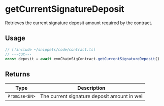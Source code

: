 # getCurrentSignatureDeposit

Retrieves the current signature deposit amount required by the contract.

## Usage

```ts twoslash
// [!include ~/snippets/code/contract.ts]
// ---cut---
const deposit = await evmChainSigContract.getCurrentSignatureDeposit()
```

## Returns

| Type          | Description                                 |
| ------------- | ------------------------------------------- |
| `Promise<BN>` | The current signature deposit amount in wei |
